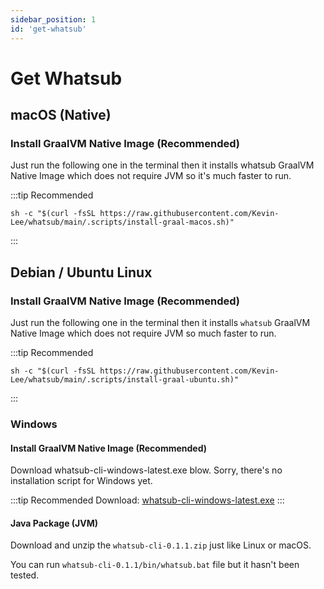 ```yaml
---
sidebar_position: 1
id: 'get-whatsub'
---
```


# Get Whatsub

## macOS (Native)

### Install GraalVM Native Image (Recommended)

Just run the following one in the terminal then it installs <Highlight color="#1877F2">whatsub</Highlight> GraalVM Native Image which does not require JVM so it's much faster to run.

:::tip Recommended
```shell
sh -c "$(curl -fsSL https://raw.githubusercontent.com/Kevin-Lee/whatsub/main/.scripts/install-graal-macos.sh)" 
```
:::

## Debian / Ubuntu Linux

### Install GraalVM Native Image (Recommended)

Just run the following one in the terminal then it installs `whatsub` GraalVM Native Image which does not require JVM so much faster to run.

:::tip Recommended
```shell
sh -c "$(curl -fsSL https://raw.githubusercontent.com/Kevin-Lee/whatsub/main/.scripts/install-graal-ubuntu.sh)" 
```
:::


### Windows
#### Install GraalVM Native Image (Recommended)


Download <Highlight color="#25c2a0">whatsub-cli-windows-latest.exe</Highlight> blow. Sorry, there's no installation script for Windows yet.

:::tip Recommended
Download: [whatsub-cli-windows-latest.exe](https://github.com/Kevin-Lee/whatsub/releases/download/v0.1.1/whatsub-cli-windows-latest.exe)
:::

#### Java Package (JVM)
Download and unzip the `whatsub-cli-0.1.1.zip` just like Linux or macOS.

You can run `whatsub-cli-0.1.1/bin/whatsub.bat` file but it hasn't been tested.

